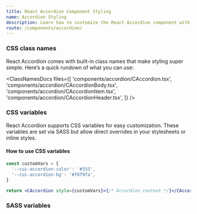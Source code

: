 ```yaml
---
title: React Accordion Component Styling
name: Accordion Styling
description: Learn how to customize the React Accordion component with CSS classes, variables, and SASS for flexible styling and seamless integration into your design.
route: /components/accordion/
---
```



### CSS class names

React Accordion comes with built-in class names that make styling super simple. Here’s a quick rundown of what you can use:

<ClassNamesDocs
  files={[
    'components/accordion/CAccordion.tsx',
    'components/accordion/CAccordionBody.tsx',
    'components/accordion/CAccordionItem.tsx',
    'components/accordion/CAccordionHeader.tsx',
  ]}
/>

### CSS variables

React Accordion supports CSS variables for easy customization. These variables are set via SASS but allow direct overrides in your stylesheets or inline styles.

<ScssDocs file="_accordion.scss" capture="accordion-css-vars" />

#### How to use CSS variables

```jsx
const customVars = {
  '--cui-accordion-color': '#333',
  '--cui-accordion-bg': '#f8f9fa',
}

return <CAccordion style={customVars}>{/* Accordion content */}</CAccordion>
```

### SASS variables

<ScssDocs file="_variables.scss" capture="accordion-variables" />
